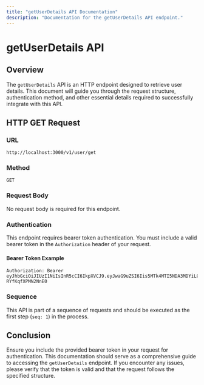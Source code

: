 ```yaml
---
title: "getUserDetails API Documentation"
description: "Documentation for the getUserDetails API endpoint."
---
```


# getUserDetails API

## Overview

The `getUserDetails` API is an HTTP endpoint designed to retrieve user details. This document will guide you through the request structure, authentication method, and other essential details required to successfully integrate with this API.

## HTTP GET Request

### URL

`http://localhost:3000/v1/user/get`

### Method

`GET`

### Request Body

No request body is required for this endpoint.

### Authentication

This endpoint requires bearer token authentication. You must include a valid bearer token in the `Authorization` header of your request.

#### Bearer Token Example

```
Authorization: Bearer eyJhbGciOiJIUzI1NiIsInR5cCI6IkpXVCJ9.eyJwaG9uZSI6Iis5MTk4MTI5NDA3MDYiLCJ1aWQiOiJhZnJ3dXZkXzFqIn0.se2WRRJhST9uvOyhTwunvJiiMYD-RYfKqfXPMN2NnE0
```

### Sequence

This API is part of a sequence of requests and should be executed as the first step (`seq: 1`) in the process.

## Conclusion

Ensure you include the provided bearer token in your request for authentication. This documentation should serve as a comprehensive guide to accessing the `getUserDetails` endpoint. If you encounter any issues, please verify that the token is valid and that the request follows the specified structure.